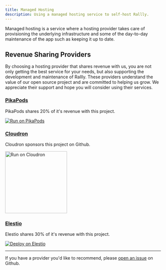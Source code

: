 ```yaml
---
title: Managed Hosting
description: Using a managed hosting service to self-host Rallly.
---
```


Managed hosting is a service where a hosting provider takes care of provisioning the underlying infrastructure and some of the day-to-day maintenance of the app such as keeping it up to date.

## Revenue Sharing Providers

By choosing a hosting provider that shares revenue with us, you are not only getting the best service for your needs, but also supporting the development and maintenance of Rallly.
These providers understand the value of our open source project and are committed to helping us grow.
We appreciate their support and hope you will consider using their services.

### [PikaPods](https://pikapods.com)

PikaPods shares 20% of it's revenue with this project.

[![Run on PikaPods](/images/self-hosting/run-on-pikapods.svg)](https://www.pikapods.com/pods?run=rallly)

### [Cloudron](https://cloudron.io)

Cloudron sponsors this project on Github.

<a href="https://www.cloudron.io/store/co.rallly.cloudronapp.html">
  <img
    src="/images/self-hosting/cloudron-logo.svg"
    alt="Run on Cloudron"
    width="200"
  />
</a>

### [Elestio](https://elest.io/)

Elestio shares 30% of it's revenue with this project.

[![Deploy on Elestio](https://elest.io/images/logos/deploy-to-elestio-btn.png)](https://elest.io/open-source/rallly)

---

If you have a provider you'd like to recommend, please [open an issue](https://github.com/lukevella/rallly/issues/new) on Github.

